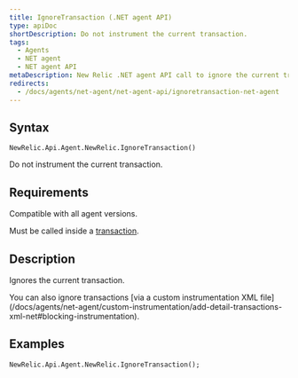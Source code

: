 ```yaml
---
title: IgnoreTransaction (.NET agent API)
type: apiDoc
shortDescription: Do not instrument the current transaction.
tags:
  - Agents
  - NET agent
  - NET agent API
metaDescription: New Relic .NET agent API call to ignore the current transaction entirely.
redirects:
  - /docs/agents/net-agent/net-agent-api/ignoretransaction-net-agent
---
```


## Syntax

```
NewRelic.Api.Agent.NewRelic.IgnoreTransaction()
```

Do not instrument the current transaction.

## Requirements

Compatible with all agent versions.

Must be called inside a [transaction](/docs/accounts-partnerships/education/getting-started-new-relic/glossary#transaction).

## Description

Ignores the current transaction.

<Callout variant="tip">
  You can also ignore transactions [via a custom instrumentation XML file](/docs/agents/net-agent/custom-instrumentation/add-detail-transactions-xml-net#blocking-instrumentation).
</Callout>

## Examples

```
NewRelic.Api.Agent.NewRelic.IgnoreTransaction();
```
